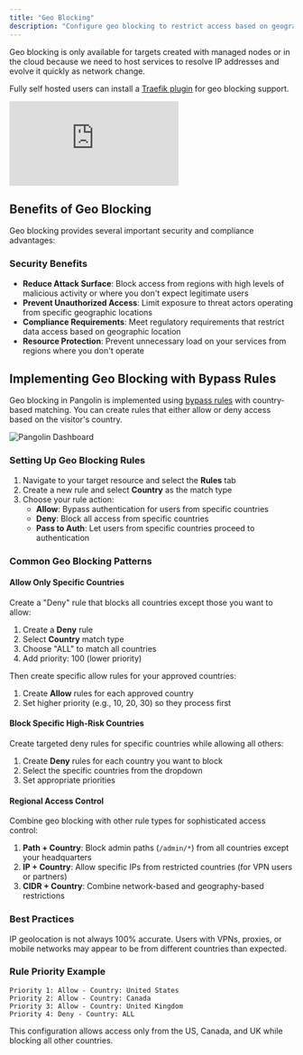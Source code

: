 ```yaml
---
title: "Geo Blocking"
description: "Configure geo blocking to restrict access based on geographic location"
---
```


<Note>
Geo blocking is only available for targets created with managed nodes or in the cloud because we need to host services to resolve IP addresses and evolve it quickly as network change.

Fully self hosted users can install a [Traefik plugin](/self-host/community-guides/geoblock) for geo blocking support.
</Note>

<iframe
  className="w-full aspect-video rounded-xl"
  src="https://www.youtube.com/embed/_2EheKVUYxI"
  title="YouTube video player"
  frameBorder="0"
  allow="accelerometer; autoplay; clipboard-write; encrypted-media; gyroscope; picture-in-picture"
  allowFullScreen
></iframe>

## Benefits of Geo Blocking

Geo blocking provides several important security and compliance advantages:

### Security Benefits
- **Reduce Attack Surface**: Block access from regions with high levels of malicious activity or where you don't expect legitimate users
- **Prevent Unauthorized Access**: Limit exposure to threat actors operating from specific geographic locations
- **Compliance Requirements**: Meet regulatory requirements that restrict data access based on geographic location
- **Resource Protection**: Prevent unnecessary load on your services from regions where you don't operate

## Implementing Geo Blocking with Bypass Rules

Geo blocking in Pangolin is implemented using [bypass rules](/manage/access-control/rules) with country-based matching. You can create rules that either allow or deny access based on the visitor's country.

<Frame caption="Screenshot of resources rules from the Pangolin Dashboard.">
  <img src="/images/country_rules.png" alt="Pangolin Dashboard"/>
</Frame>

### Setting Up Geo Blocking Rules

1. Navigate to your target resource and select the **Rules** tab
2. Create a new rule and select **Country** as the match type
3. Choose your rule action:
   - **Allow**: Bypass authentication for users from specific countries
   - **Deny**: Block all access from specific countries
   - **Pass to Auth**: Let users from specific countries proceed to authentication

### Common Geo Blocking Patterns

#### Allow Only Specific Countries
Create a "Deny" rule that blocks all countries except those you want to allow:

1. Create a **Deny** rule
2. Select **Country** match type
3. Choose "ALL" to match all countries
4. Add priority: 100 (lower priority)

Then create specific allow rules for your approved countries:

1. Create **Allow** rules for each approved country
2. Set higher priority (e.g., 10, 20, 30) so they process first

#### Block Specific High-Risk Countries
Create targeted deny rules for specific countries while allowing all others:

1. Create **Deny** rules for each country you want to block
2. Select the specific countries from the dropdown
3. Set appropriate priorities

#### Regional Access Control
Combine geo blocking with other rule types for sophisticated access control:

1. **Path + Country**: Block admin paths (`/admin/*`) from all countries except your headquarters
2. **IP + Country**: Allow specific IPs from restricted countries (for VPN users or partners)
3. **CIDR + Country**: Combine network-based and geography-based restrictions

### Best Practices

<Warning>
IP geolocation is not always 100% accurate. Users with VPNs, proxies, or mobile networks may appear to be from different countries than expected.
</Warning>

### Rule Priority Example

```
Priority 1: Allow - Country: United States
Priority 2: Allow - Country: Canada  
Priority 3: Allow - Country: United Kingdom
Priority 4: Deny - Country: ALL
```

This configuration allows access only from the US, Canada, and UK while blocking all other countries.

